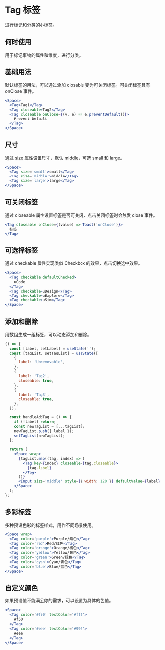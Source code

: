 # Tag 标签

进行标记和分类的小标签。

## 何时使用

用于标记事物的属性和维度，进行分类。

## 基础用法

默认标签的用法，可以通过添加 closable 变为可关闭标签。可关闭标签具有 onClose 事件。

```jsx
<Space>
  <Tag>Tag1</Tag>
  <Tag closeable>Tag2</Tag>
  <Tag closeable onClose={(v, e) => e.preventDefault()}>
    Prevent Default
  </Tag>
</Space>
```

## 尺寸

通过 size 属性设置尺寸，默认 middle，可选 small 和 large。

```jsx
<Space>
  <Tag size='small'>small</Tag>
  <Tag size='middle'>middle</Tag>
  <Tag size='large'>large</Tag>
</Space>
```

## 可关闭标签

通过 closeable 属性设置标签是否可关闭，点击关闭标签时会触发 close 事件。

```jsx
<Tag closeable onClose={(value) => Toast('onClose')}>
  标签
</Tag>
```

## 可选择标签

通过 checkable 属性实现类似 Checkbox 的效果，点击切换选中效果。

```jsx
<Space>
  <Tag checkable defaultChecked>
    uCode
  </Tag>
  <Tag checkable>uDesign</Tag>
  <Tag checkable>uExplore</Tag>
  <Tag checkable>uSim</Tag>
</Space>
```

## 添加和删除

用数组生成一组标签，可以动态添加和删除。

```jsx
() => {
  const [label, setLabel] = useState('');
  const [tagList, setTagList] = useState([
    {
      label: 'Unremovable',
    },
    {
      label: 'Tag2',
      closeable: true,
    },
    {
      label: 'Tag3',
      closeable: true,
    },
  ]);

  const handleAddTag = () => {
    if (!label) return;
    const newTagList = [...tagList];
    newTagList.push({ label });
    setTagList(newTagList);
  };

  return (
    <Space wrap>
      {tagList.map((tag, index) => (
        <Tag key={index} closeable={tag.closeable}>
          {tag.label}
        </Tag>
      ))}
      <Input size='middle' style={{ width: 120 }} defaultValue={label} onChange={setLabel} onEnterPress={handleAddTag} placeholder='回车键入' />
    </Space>
  );
};
```

## 多彩标签

多种预设色彩的标签样式，用作不同场景使用。

```jsx
<Space wrap>
  <Tag color='purple'>Purple/紫色</Tag>
  <Tag color='red'>Red/红色</Tag>
  <Tag color='orange'>Orange/橘色</Tag>
  <Tag color='yellow'>Yellow/黄色</Tag>
  <Tag color='green'>Green/绿色</Tag>
  <Tag color='cyan'>Cyan/青色</Tag>
  <Tag color='blue'>Blue/蓝色</Tag>
</Space>
```

## 自定义颜色

如果预设值不能满足你的需求，可以设置为具体的色值。

```jsx
<Space>
  <Tag color='#f50' textColor='#fff'>
    #f50
  </Tag>
  <Tag color='#eee' textColor='#999'>
    #eee
  </Tag>
</Space>
```
